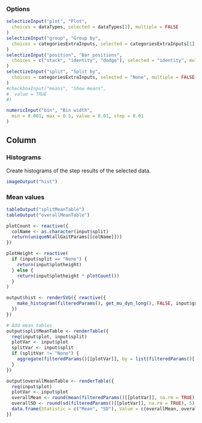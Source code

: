 ### Options

```r
selectizeInput("plot", "Plot",
  choices = dataTypes, selected = dataTypes[1], multiple = FALSE
)
selectizeInput("group", "Group by",
  choices = categoriesExtraInputs, selected = categoriesExtraInputs[1], multiple = FALSE
)
selectizeInput("position", "Bar positions",
  choices = c("stack", "identity", "dodge"), selected = "identity", multiple = FALSE
)
selectizeInput("split", "Split by",
  choices = categoriesExtraInputs, selected = "None", multiple = FALSE
)
#checkboxInput("means", "Show means",
#  value = TRUE
#)

numericInput("bin", "Bin width",
  min = 0.001, max = 0.5, value = 0.01, step = 0.01
)
```

Column
--------------------------------------------

### Histograms  {data-height=1500}
Create histograms of the step results of the selected data.
```r
imageOutput("hist")
```

### Mean values


```r
tableOutput("splitMeanTable")
tableOutput("overallMeanTable")
```



```r
plotCount <- reactive({
  colName <- as.character(input$split)
  return(uniqueN(allGaitParams[[colName]]))
})

plotHeight <- reactive(
  if (input$split == "None") {
    return(input$plotheight)
  } else {
    return(input$plotheight * plotCount())
  }
)

output$hist <- renderSVG({ reactive({
    make_histogram(filteredParams(), get_mu_dyn_long(), FALSE, input$group, input$split, input$plot, input$bin, input$position, baseSize=input$baseSize)
  })
})

# Add mean tables
output$splitMeanTable <- renderTable({
  req(input$plot, input$split)
  plotVar <- input$plot
  splitVar <- input$split
  if (splitVar != "None") {
    aggregate(filteredParams()[[plotVar]], by = list(filteredParams()[[splitVar]]), FUN = function(x) round(mean(x, na.rm = TRUE), 5))
  }
})

output$overallMeanTable <- renderTable({
  req(input$plot)
  plotVar <- input$plot
  overallMean <- round(mean(filteredParams()[[plotVar]], na.rm = TRUE), 5)
  overallSD <- round(sd(filteredParams()[[plotVar]], na.rm = TRUE), 5)
  data.frame(Statistic = c("Mean", "SD"), Value = c(overallMean, overallSD))
})
```

